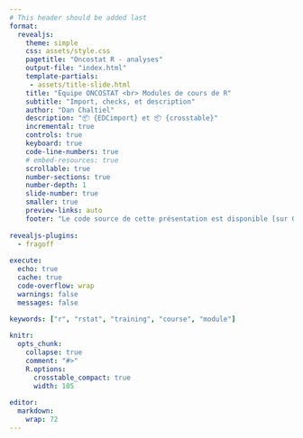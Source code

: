 ```yaml
---
# This header should be added last
format:
  revealjs:
    theme: simple
    css: assets/style.css
    pagetitle: "Oncostat R - analyses"
    output-file: "index.html"
    template-partials:
     - assets/title-slide.html
    title: "Équipe ONCOSTAT <br> Modules de cours de R"
    subtitle: "Import, checks, et description"
    author: "Dan Chaltiel"
    description: "📦 {EDCimport} et 📦 {crosstable}"
    incremental: true
    controls: true
    keyboard: true
    code-line-numbers: true
    # embed-resources: true
    scrollable: true
    number-sections: true
    number-depth: 1
    slide-number: true
    smaller: true
    preview-links: auto
    footer: "Le code source de cette présentation est disponible [sur GitHub](https://github.com/Oncostat/rstat_training/){target='_blank'}."
    
revealjs-plugins:
  - fragoff
    
execute:
  echo: true
  cache: true
  code-overflow: wrap
  warnings: false
  messages: false
  
keywords: ["r", "rstat", "training", "course", "module"]

knitr:
  opts_chunk: 
    collapse: true
    comment: "#>" 
    R.options:
      crosstable_compact: true
      width: 105
      
editor: 
  markdown: 
    wrap: 72
---
```



